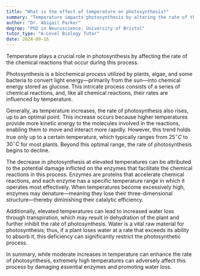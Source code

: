 ```yaml
---
title: "What is the effect of temperature on photosynthesis?"
summary: "Temperature impacts photosynthesis by altering the rate of the chemical reactions that occur during the process, thereby affecting overall plant growth and productivity."
author: "Dr. Abigail Parker"
degree: "PhD in Neuroscience, University of Bristol"
tutor_type: "A-Level Biology Tutor"
date: 2024-09-16
---
```


Temperature plays a crucial role in photosynthesis by affecting the rate of the chemical reactions that occur during this process.

Photosynthesis is a biochemical process utilized by plants, algae, and some bacteria to convert light energy—primarily from the sun—into chemical energy stored as glucose. This intricate process consists of a series of chemical reactions, and, like all chemical reactions, their rates are influenced by temperature.

Generally, as temperature increases, the rate of photosynthesis also rises, up to an optimal point. This increase occurs because higher temperatures provide more kinetic energy to the molecules involved in the reactions, enabling them to move and interact more rapidly. However, this trend holds true only up to a certain temperature, which typically ranges from $25^\circ C$ to $30^\circ C$ for most plants. Beyond this optimal range, the rate of photosynthesis begins to decline.

The decrease in photosynthesis at elevated temperatures can be attributed to the potential damage inflicted on the enzymes that facilitate the chemical reactions in this process. Enzymes are proteins that accelerate chemical reactions, and each enzyme has a specific temperature range in which it operates most effectively. When temperatures become excessively high, enzymes may denature—meaning they lose their three-dimensional structure—thereby diminishing their catalytic efficiency.

Additionally, elevated temperatures can lead to increased water loss through transpiration, which may result in dehydration of the plant and further inhibit the rate of photosynthesis. Water is a vital raw material for photosynthesis; thus, if a plant loses water at a rate that exceeds its ability to absorb it, this deficiency can significantly restrict the photosynthetic process.

In summary, while moderate increases in temperature can enhance the rate of photosynthesis, extremely high temperatures can adversely affect this process by damaging essential enzymes and promoting water loss.
    